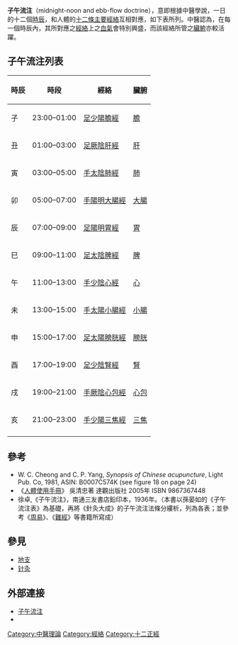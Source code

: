 '''子午流注'''（midnight-noon and ebb-flow doctrine），意即根據中醫學說，一日的十二個[[時辰|時辰]]，和人體的[[十二正經|十二條主要經絡]]互相對應，如下表所列。中醫認為，在每一個時辰內，其所對應之[[經絡|經絡]]上之[[血氣|血氣]]會特別興盛，而該經絡所管之[[臟腑|臟腑]]亦較活躍。

==子午流注列表==
{|class=wikitable
!時辰|| 時段        || 經絡             || 臟腑
|-
| 子 || 23:00–01:00 || [[足少陽膽經|足少陽膽經]]   || [[膽_(臟腑)|膽]]
|-
| 丑 || 01:00–03:00 || [[足厥陰肝經|足厥陰肝經]]   || [[肝_(臟腑)|肝]]
|-
| 寅 || 03:00–05:00 || [[手太陰肺經|手太陰肺經]]   || [[肺_(臟腑)|肺]]
|-
| 卯 || 05:00–07:00 || [[手陽明大腸經|手陽明大腸經]] || [[大腸_(臟腑)|大腸]]
|-
| 辰 || 07:00–09:00 || [[足陽明胃經|足陽明胃經]]   || [[胃_(臟腑)|胃]]
|-
| 巳 || 09:00–11:00 || [[足太陰脾經|足太陰脾經]]   || [[脾_(臟腑)|脾]]
|-
| 午 || 11:00–13:00 || [[手少陰心經|手少陰心經]]   || [[心_(臟腑)|心]]
|-
| 未 || 13:00–15:00 || [[手太陽小腸經|手太陽小腸經]] || [[小腸_(臟腑)|小腸]]
|-
| 申 || 15:00–17:00 || [[足太陽膀胱經|足太陽膀胱經]] || [[膀胱_(臟腑)|膀胱]]
|-
| 酉 || 17:00–19:00 || [[足少陰腎經|足少陰腎經]]   || [[腎_(臟腑)|腎]]
|-
| 戌 || 19:00–21:00 || [[手厥陰心包經|手厥陰心包經]] || [[心包絡|心包]]
|-
| 亥 || 21:00–23:00 || [[手少陽三焦經|手少陽三焦經]] || [[三焦|三焦]]
|-
|}

==參考==
{{refbegin|2}}
* W. C. Cheong and C. P. Yang, ''Synopsis of Chinese acupuncture'', Light Pub. Co, 1981, ASIN: B0007C574K (see figure 18 on page 24)
* 《[[人體使用手冊|人體使用手冊]]》 吳清忠著 達觀出版社 2005年 ISBN 9867367448
*徐卓,《子午流注》，南通三友書店鉛印本，1936年。（本書以孫晏如的《子午流注表》為基礎，再將《針灸大成》的子午流注法條分縷析，列為各表；並參考《[[周易|周易]]》、《[[難經|難經]]》等書籍所寫成）
{{refend}}

==參見==
*[[地支|地支]]
*[[针灸|针灸]]

==外部連接==
*[http://www.wiki8.com/ziwuliuzhu_144702/ 子午流注] {{Wayback|url=http://www.wiki8.com/ziwuliuzhu_144702/ |date=20201204062753 }}
*{{youtube|U4Tj4Js7tRI|子午流注}}

{{五臟六腑}}
{{Chinese medicine diagnosis}}

[[Category:中醫理論|Category:中醫理論]]
[[Category:經絡|Category:經絡]]
[[Category:十二正經|Category:十二正經]]